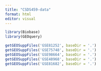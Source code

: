 ---
title: "CSDS459-data"
format: html
editor: visual
---

```{r setup}
library(Biobase)
library(GEOquery)
```

```{r eval=FALSE}
getGEOSuppFiles('GSE81252', baseDir = '.')
getGEOSuppFiles('GSE75748', baseDir = '.')
getGEOSuppFiles('GSE98664', baseDir = '.')
getGEOSuppFiles('GSE48968', baseDir = '.')
getGEOSuppFiles('GSE81682', baseDir = '.')
```
